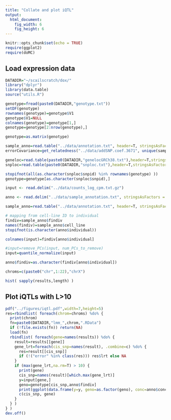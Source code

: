 ```yaml
---
title: "Collate and plot iQTL"
output:
  html_document:
    fig_width: 6
    fig_height: 6
---
```


```r
knitr::opts_chunk$set(echo = TRUE)
require(ggplot2)
require(doMC)
```

## Load expression data
```r
DATADIR="~/scailscratch/dox/"
library("dplyr")
library(data.table)
source("utils.R")

genotype=fread(paste0(DATADIR,"genotype.txt"))
setDF(genotype)
rownames(genotype)=genotype$V1
genotype$V1=NULL
colnames(genotype)=genotype[1,]
genotype=genotype[2:nrow(genotype),]

genotype=as.matrix(genotype)

sample_anno=read.table("../data/annotation.txt", header=T, stringsAsFactors = F)
errorCovariance=get_relatedness("../data/addSNP.coef.3671", unique(sample_anno$findiv))

geneloc=read.table(paste0(DATADIR,"genelocGRCh38.txt"),header=T,stringsAsFactors = F)
snploc=read.table(paste0(DATADIR,"snploc.txt"),header=T,stringsAsFactors = F)

stopifnot(all(as.character(snploc$snpid) %in% rownames(genotype) ))
genotype=genotype[as.character(snploc$snpid),]

input <- read.delim("../data/counts_log_cpm.txt.gz")

anno <- read.delim("../data/sample_annotation.txt", stringsAsFactors = F)

sample_anno=read.table("../data/annotation.txt", header=T, stringsAsFactors = F)

# mapping from cell-line ID to individual
findiv=sample_anno$findiv
names(findiv)=sample_anno$cell_line
stopifnot(is.character(anno$individual))

colnames(input)=findiv[anno$individual]

#input=remove_PCs(input, num_PCs_to_remove)
input=quantile_normalize(input)

anno$findiv=as.character(findiv[anno$individual])

chroms=c(paste0("chr",1:22),"chrX")

hist( sapply(results,length) )
```

## Plot iQTLs with L>10
```r
pdf("../figures/iqtl.pdf",width=7,height=5)
res=rbindlist( foreach(chrom=chroms) %do% {
  print(chrom)
  fn=paste0(DATADIR,"lmm_",chrom,".RData")
  if (!file.exists(fn)) return(NA)
  load(fn)
  rbindlist( foreach(gene=names(results)) %do% {
    result=results[[gene]]
    gene_lrt=foreach(cis_snp=names(result), .combine=c) %do% {
      res=result[[cis_snp]]
      if (!("error" %in% class(res))) res$lrt else NA
    }
    if (max(gene_lrt,na.rm=T) > 10) {
      print(gene)
      cis_snp=names(result)[which.max(gene_lrt)]
      y=input[gene,]
      geno=genotype[cis_snp,anno$findiv]
      print(ggplot(data.frame(y=y, geno=as.factor(geno), conc=anno$conc), aes(as.factor(conc), y, col=geno)) + geom_boxplot() + ggtitle(paste("Gene:",gene,"SNP:",cis_snp)) + ylab("Expression") + xlab("Dox concentration") + theme_bw(base_size=16))
      c(cis_snp, gene)
    }
  } )
} )
dev.off() 
```